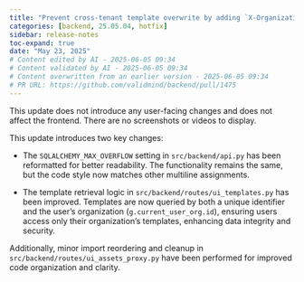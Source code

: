 ```yaml
---
title: "Prevent cross-tenant template overwrite by adding `X-Organization-Id` check (#1475)"
categories: [backend, 25.05.04, hotfix]
sidebar: release-notes
toc-expand: true
date: "May 23, 2025"
# Content edited by AI - 2025-06-05 09:34
# Content validated by AI - 2025-06-05 09:34
# Content overwritten from an earlier version - 2025-06-05 09:34
# PR URL: https://github.com/validmind/backend/pull/1475
---
```


This update does not introduce any user-facing changes and does not affect the frontend. There are no screenshots or videos to display.

This update introduces two key changes:

- The `SQLALCHEMY_MAX_OVERFLOW` setting in `src/backend/api.py` has been reformatted for better readability. The functionality remains the same, but the code style now matches other multiline assignments.

- The template retrieval logic in `src/backend/routes/ui_templates.py` has been improved. Templates are now queried by both a unique identifier and the user's organization (`g.current_user_org.id`), ensuring users access only their organization's templates, enhancing data integrity and security.

Additionally, minor import reordering and cleanup in `src/backend/routes/ui_assets_proxy.py` have been performed for improved code organization and clarity.